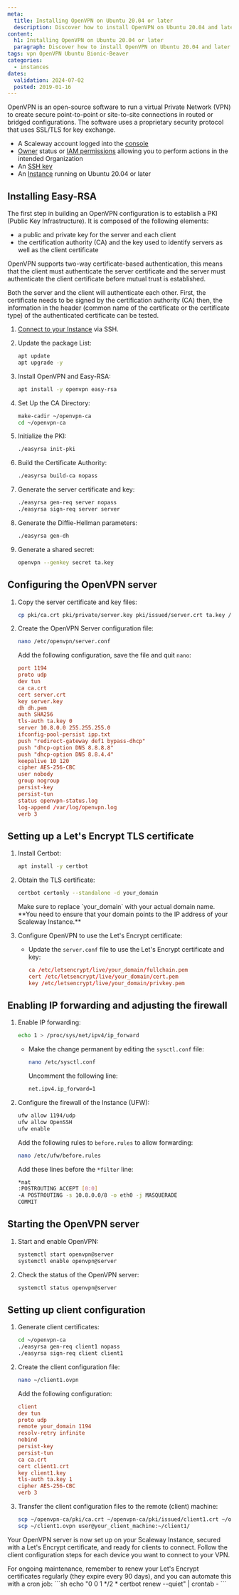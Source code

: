 ```yaml
---
meta:
  title: Installing OpenVPN on Ubuntu 20.04 or later
  description: Discover how to install OpenVPN on Ubuntu 20.04 and later versions with this detailed tutorial. Follow our step-by-step guide to set up a secure VPN connection effortlessly.
content:
  h1: Installing OpenVPN on Ubuntu 20.04 or later
  paragraph: Discover how to install OpenVPN on Ubuntu 20.04 and later versions with this detailed tutorial. Follow our step-by-step guide to set up a secure VPN connection effortlessly.
tags: vpn OpenVPN Ubuntu Bionic-Beaver
categories:
  - instances
dates:
  validation: 2024-07-02
  posted: 2019-01-16
---
```


OpenVPN is an open-source software to run a virtual Private Network (VPN) to create secure point-to-point or site-to-site connections in routed or bridged configurations. The software uses a proprietary security protocol that uses SSL/TLS for key exchange.

<Macro id="requirements" />

- A Scaleway account logged into the [console](https://console.scaleway.com/)
- [Owner](/identity-and-access-management/iam/concepts/#owner) status or [IAM permissions](/identity-and-access-management/iam/concepts/#permission) allowing you to perform actions in the intended Organization
- An [SSH key](/identity-and-access-management/organizations-and-projects/how-to/create-ssh-key/)
- An [Instance](/compute/instances/how-to/create-an-instance) running on Ubuntu 20.04 or later

## Installing Easy-RSA

The first step in building an OpenVPN configuration is to establish a PKI (Public Key Infrastructure). It is composed of the following elements:

  - a public and private key for the server and each client
  - the certification authority (CA) and the key used to identify servers as well as the client certificate

OpenVPN supports two-way certificate-based authentication, this means that the client must authenticate the server certificate and the server must authenticate the client certificate before mutual trust is established.

Both the server and the client will authenticate each other. First, the certificate needs to be signed by the certification authority (CA) then, the information in the header (common name of the certificate or the certificate type) of the authenticated certificate can be tested.

1. [Connect to your Instance](/compute/instances/how-to/connect-to-instance/) via SSH.
2. Update the package List:
   ```sh
   apt update
   apt upgrade -y
   ```

3. Install OpenVPN and Easy-RSA:
   ```sh
   apt install -y openvpn easy-rsa
   ```

4. Set Up the CA Directory:
   ```sh
   make-cadir ~/openvpn-ca
   cd ~/openvpn-ca
   ```

5. Initialize the PKI:
   ```sh
   ./easyrsa init-pki
   ```

6. Build the Certificate Authority:
   ```sh
   ./easyrsa build-ca nopass
   ```

7. Generate the server certificate and key:
   ```sh
   ./easyrsa gen-req server nopass
   ./easyrsa sign-req server server
   ```

8. Generate the Diffie-Hellman parameters:
   ```sh
   ./easyrsa gen-dh
   ```

9. Generate a shared secret:
   ```sh
   openvpn --genkey secret ta.key
   ```

## Configuring the OpenVPN server

1. Copy the server certificate and key files:
   ```sh
   cp pki/ca.crt pki/private/server.key pki/issued/server.crt ta.key /etc/openvpn/
   ```

2. Create the OpenVPN Server configuration file:
   ```sh
   nano /etc/openvpn/server.conf
   ```
   Add the following configuration, save the file and quit `nano`:
   ```conf
   port 1194
   proto udp
   dev tun
   ca ca.crt
   cert server.crt
   key server.key
   dh dh.pem
   auth SHA256
   tls-auth ta.key 0
   server 10.8.0.0 255.255.255.0
   ifconfig-pool-persist ipp.txt
   push "redirect-gateway def1 bypass-dhcp"
   push "dhcp-option DNS 8.8.8.8"
   push "dhcp-option DNS 8.8.4.4"
   keepalive 10 120
   cipher AES-256-CBC
   user nobody
   group nogroup
   persist-key
   persist-tun
   status openvpn-status.log
   log-append /var/log/openvpn.log
   verb 3
   ```

## Setting up a Let's Encrypt TLS certificate

1. Install Certbot:
   ```sh
   apt install -y certbot
   ```

2. Obtain the TLS certificate:
   ```sh
   certbot certonly --standalone -d your_domain
   ```
   <Message type="tip">
      Make sure to replace `your_domain` with your actual domain name. **You need to ensure that your domain points to the IP address of your Scaleway Instance.**
   </Message>

3. Configure OpenVPN to use the Let's Encrypt certificate:
   - Update the `server.conf` file to use the Let's Encrypt certificate and key:
     ```conf
     ca /etc/letsencrypt/live/your_domain/fullchain.pem
     cert /etc/letsencrypt/live/your_domain/cert.pem
     key /etc/letsencrypt/live/your_domain/privkey.pem
     ```

## Enabling IP forwarding and adjusting the firewall

1. Enable IP forwarding:
   ```sh
   echo 1 > /proc/sys/net/ipv4/ip_forward
   ```
   - Make the change permanent by editing the `sysctl.conf` file:
     ```sh
     nano /etc/sysctl.conf
     ```
     Uncomment the following line:
     ```sh
     net.ipv4.ip_forward=1
     ```

2. Configure the firewall of the Instance (UFW):
   ```sh
   ufw allow 1194/udp
   ufw allow OpenSSH
   ufw enable
   ```

   Add the following rules to `before.rules` to allow forwarding:
   ```sh
   nano /etc/ufw/before.rules
   ```
   Add these lines before the `*filter` line:
   ```sh
   *nat
   :POSTROUTING ACCEPT [0:0]
   -A POSTROUTING -s 10.8.0.0/8 -o eth0 -j MASQUERADE
   COMMIT
   ```

## Starting the OpenVPN server

1. Start and enable OpenVPN:
   ```sh
   systemctl start openvpn@server
   systemctl enable openvpn@server
   ```

2. Check the status of the OpenVPN server:
   ```sh
   systemctl status openvpn@server
   ```

## Setting up client configuration

1. Generate client certificates:
   ```sh
   cd ~/openvpn-ca
   ./easyrsa gen-req client1 nopass
   ./easyrsa sign-req client client1
   ```

2. Create the client configuration file:
   ```sh
   nano ~/client1.ovpn
   ```
   Add the following configuration:
   ```conf
   client
   dev tun
   proto udp
   remote your_domain 1194
   resolv-retry infinite
   nobind
   persist-key
   persist-tun
   ca ca.crt
   cert client1.crt
   key client1.key
   tls-auth ta.key 1
   cipher AES-256-CBC
   verb 3
   ```

3. Transfer the client configuration files to the remote (client) machine:
   ```sh
   scp ~/openvpn-ca/pki/ca.crt ~/openvpn-ca/pki/issued/client1.crt ~/openvpn-ca/pki/private/client1.key ta.key user@your_client_machine:~/client1/
   scp ~/client1.ovpn user@your_client_machine:~/client1/
   ```

Your OpenVPN server is now set up on your Scaleway Instance, secured with a Let's Encrypt certificate, and ready for clients to connect. Follow the client configuration steps for each device you want to connect to your VPN.

<Message type="tip">
    For ongoing maintenance, remember to renew your Let's Encrypt certificates regularly (they expire every 90 days), and you can automate this with a cron job:
    ```sh
    echo "0 0 1 */2 * certbot renew --quiet" | crontab -
    ```
</Message>

